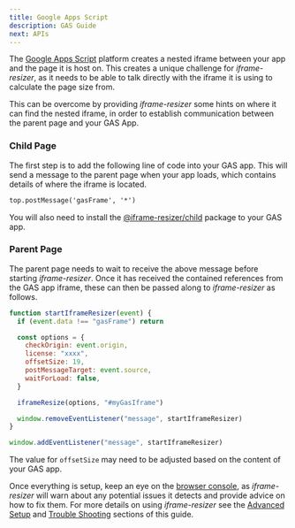 ```yaml
---
title: Google Apps Script
description: GAS Guide
next: APIs
---
```



The [Google Apps Script](https://www.google.com/script/start/) platform creates a nested
iframe between your app and the page it is host on. This creates a unique challenge for
_iframe-resizer_, as it needs to be able to talk directly with the iframe it is using to
calculate the page size from.

This can be overcome by providing _iframe-resizer_ some hints on where it can find the 
nested iframe, in order to establish communication between the parent page and your GAS App.

### Child Page

The first step is to add the following line of code into your GAS app. This will
send a message to the parent page when your app loads, which contains details of where
the iframe is located.

```html
top.postMessage('gasFrame', '*')
```

You will also need to install the [@iframe-resizer/child](/setup/child)
package to your GAS app.

### Parent Page

The parent page needs to wait to receive the above message before starting _iframe-resizer_.
Once it has received the contained references from the GAS app iframe, these can then 
be passed along to _iframe-resizer_ as follows.

```js
function startIframeResizer(event) {
  if (event.data !== "gasFrame") return

  const options = {
    checkOrigin: event.origin,
    license: "xxxx",
    offsetSize: 19,
    postMessageTarget: event.source,
    waitForLoad: false,
  }

  iframeResize(options, "#myGasIframe")

  window.removeEventListener("message", startIframeResizer)
}

window.addEventListener("message", startIframeResizer)
```

The value for `offsetSize` may need to be adjusted based on the content of your GAS app.

<License example />

Once everything is setup, keep an eye on the [browser console](https://developer.mozilla.org/en-US/docs/Learn/Common_questions/Tools_and_setup/What_are_browser_developer_tools),
as _iframe-resizer_ will warn about any potential issues it detects and provide advice 
on how to fix them. For more details on using _iframe-resizer_ see the 
[Advanced Setup](/setup/advanced/) and [Trouble Shooting](/troubleshooting) sections 
of this guide.

<FeedbackComponent />
